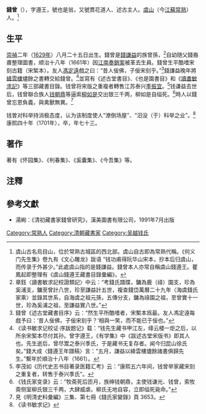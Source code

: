 '''錢曾'''（{{bd|1629年||1701年||CatIdx=Q钱}}），字遵王，號也是翁，又號貫花道人、述古主人。[[虞山|虞山]]（今[[江蘇|江蘇]][[常熟|常熟]]）人。<ref> 虞山古名烏目山，位於常熟古城區的西北部。虞山自古即為常熟代稱。《何义门先生集》卷九有《文心雕龙》跋语 “钱功甫得阮华山宋本，抄本后归虞山，而传录于外甚少。”此處虞山指的是錢謙益。錢曾本人亦常自稱虞山錢遵王。瞿鳳起即整理有《虞山錢遵王藏書目錄彙編》。</ref>

==生平==
[[崇禎|崇禎]]二年（[[1629年|1629年]]）八月二十五日出生。錢曾是[[錢謙益|錢謙益]]的族曾孫，<ref>章鈺〈讀書敏求記校證類記〉中云：“考錢氏譜牒，鏞為鹿（祿）園支，珍為奚浦支，鏞至曾計八世，珍至謙益計五世，複查錢岱萬曆二十九年〈海虞錢氏家乘〉並錄其世系，自海虞之祖元孫，五傳分支，鏞為祿園之祖，至曾實十一世，珍為奚浦之祖，至謙益實八世。”</ref>自幼随父錢裔肅整理圖書，顺治十八年（1661年）因[[江南奏銷案|江南奏銷案]]被革去生員。錢曾生平酷嗜宋刻古籍（宋椠本）。友人[[馮定遠|馮定遠]]戲之曰：“昔人佞佛，子佞宋刻乎。”<ref>錢曾《述古堂藏書目序》云：“然生平所酷嗜者，宋槧本爲最。友人馮定遠每戲予曰：‘昔人佞佛，子佞宋刻乎？’相與一笑，而不能已于佞也。”</ref>錢謙益晚年將[[絳雲樓|絳雲樓]]燼餘之書轉交給錢曾。<ref>《读书敏求记校证·序跋题记》载：“钱先生藏书甲江左，绛云楼一炬之后，以所余宋椠本尽付其孙。曾字遵王，《有学集》中《跋述古堂宋版书》即其人也。先生逝后，曾尽鬻之泰兴季氏，于是藏书无复存者。闻今归昆山徐氏矣。”錢大成〈錢遵王年譜稿〉言：“五月，謙益以絳雲樓燼餘諸書俱歸先生。”繫年於順治十八年（1661）。</ref>並寫有《述古堂書目》、《也是園書目》和《[[讀書敏求記|讀書敏求記]]》等三部藏書目錄。钱曾将宋版之重複者轉售江苏泰兴[[季振宜|季振宜]]。<ref>李茂如《历代史志书目著录医籍汇考》云：“康熙五六年间，钱曾举家藏宋刻之重复者，转售于泰兴季氏”。</ref>钱谦益去世后，钱曾聯合族人[[钱朝鼎|钱朝鼎]]等逼索[[柳如是|柳如是]]交出银三千两，柳如是自缢死。<ref>《钱氏家变录》云：“牧斋死后匝月，族绅钱朝鼎，主使钱谦光、钱曾，索牧斋侧室柳氏银三千两，大肆威虐。柳氏无地自容，立即缢死毙命。”</ref>時人以錢曾忘恩負義，與禽獸無異。<ref>見《明清史料彙編》三集、第七冊《錢氏家變錄》頁 3653。</ref>

钱曽对科举持消极态度，认为该制度使人“潦倒场屋”、“汨没（于）科举之业”。<ref>《读书敏求记》</ref>康熙四十年（1701年），卒，年七十三。

==著作==
著有《怀园集》、《判春集》、《奚囊集》、《今吾集》等。

== 注釋 ==
{{reflist}}

==參考文獻==
* 湯絢：《清初藏書家錢曾研究》，漢美圖書有限公司，1991年7月出版

{{Authority control}}
{{DEFAULTSORT:Q}}
[[Category:常熟人|Category:常熟人]]
[[Category:清朝藏書家|Category:清朝藏書家]]
[[Category:吴越钱氏|Category:吴越钱氏]]